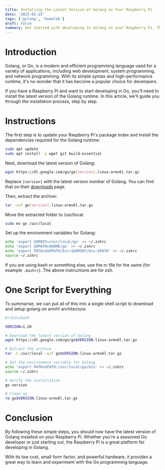 ```yaml
---
title: Installing the Latest Version of Golang on Your Raspberry Pi
date: '2023-02-25'
tags: ['golang', 'homelab']
draft: false
summary: Get started with developing in Golang on your Raspberry Pi. This comprehensive guide will show you how to install the latest version of Golang on your Raspberry Pi, making it a powerful development tool.
---
```


# Introduction

Golang, or Go, is a modern and efficient programming language used for a variety of applications, including web development, system programming, and network programming. With its simple syntax and high-performance runtime, it's no wonder that it has become a popular choice for developers.

If you have a Raspberry Pi and want to start developing in Go, you'll need to install the latest version of the Golang runtime. In this article, we'll guide you through the installation process, step by step.

# Instructions

The first step is to update your Raspberry Pi's package index and install the dependencies required for the Golang runtime:

```bash
sudo apt update
sudo apt install -y wget git build-essential
```

Next, download the latest version of Golang:

```bash
wget https://dl.google.com/go/go[version].linux-armv6l.tar.gz
```

Replace `[version]` with the latest version number of Golang. You can find that on their [downloads](https://go.dev/dl/) page.

Then, extract the archive:

```bash
tar -xvf go[version].linux-armv6l.tar.gz
```

Move the extracted folder to /usr/local:

```bash
sudo mv go /usr/local
```

Set up the environment variables for Golang:

```bash
echo 'export GOROOT=/usr/local/go' >> ~/.zshrc
echo 'export GOPATH=$HOME/go' >> ~/.zshrc
echo 'export PATH=$GOPATH/bin:$GOROOT/bin:$PATH' >> ~/.zshrc
source ~/.zshrc
```

If you are using bash or something else, use the rc file for the same (for example `.bashrc`). The above instructions are for zsh.

# One Script for Everything

To summarise, we can put all of this into a single shell script to download and setup golang on armhf architecture.

```bash
#!/bin/bash

VERSION=1.20

# Download the latest version of Golang
wget https://dl.google.com/go/go$VERSION.linux-armv6l.tar.gz

# Extract the archive
tar -C /usr/local -xzf go$VERSION.linux-armv6l.tar.gz

# Set the environment variable for Golang
echo 'export PATH=$PATH:/usr/local/go/bin' >> ~/.zshrc
source ~/.zshrc

# Verify the installation
go version

# Clean up
rm go$VERSION.linux-armv6l.tar.gz
```

# Conclusion

By following these simple steps, you should now have the latest version of Golang installed on your Raspberry Pi. Whether you're a seasoned Go developer or just starting out, the Raspberry Pi is a great platform for developing in Golang.

With its low cost, small form factor, and powerful hardware, it provides a great way to learn and experiment with the Go programming language.
